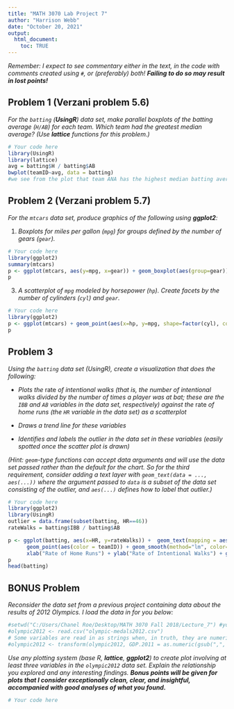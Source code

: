 ```yaml
---
title: "MATH 3070 Lab Project 7"
author: "Harrison Webb"
date: "October 20, 2021"
output:
  html_document:
    toc: TRUE
---
```


*Remember: I expect to see commentary either in the text, in the code with comments created using `#`, or (preferably) both! **Failing to do so may result in lost points!***

## Problem 1 (Verzani problem 5.6)
*For the `batting` (**UsingR**) data set, make parallel boxplots of the batting average (`H/AB`) for each team. Which team had the greatest median average? (Use **lattice** functions for this problem.)*

```r
# Your code here
library(UsingR)
library(lattice)
avg = batting$H / batting$AB
bwplot(teamID~avg, data = batting)
#we see from the plot that team ANA has the highest median batting average
```

## Problem 2 (Verzani problem 5.7)
*For the `mtcars` data set, produce graphics of the following using **ggplot2**:*

1. *Boxplots for miles per gallon (`mpg`) for groups defined by the number of gears (`gear`).*

```r
# Your code here
library(ggplot2)
summary(mtcars)
p <- ggplot(mtcars, aes(y=mpg, x=gear)) + geom_boxplot(aes(group=gear)) + ggtitle("mpg of cars with 3, 4, and 5 gears") + theme_bw()
p
```

3. *A scatterplot of `mpg` modeled by horsepower (`hp`). Create facets by the number of cylinders (`cyl`) and `gear`.*

```r
# Your code here
library(ggplot2)
p <- ggplot(mtcars) + geom_point(aes(x=hp, y=mpg, shape=factor(cyl), color=factor(gear))) + facet_grid(cyl ~ gear)
p
```

## Problem 3
*Using the `batting` data set (UsingR), create a visualization that does the following:*

* *Plots the* rate *of intentional walks (that is, the number of intentional walks divided by the number of times a player was at bat; these are the `IBB` and `AB` variables in the data set, respectively) against the* rate *of home runs (the `HR` variable in the data set) as a scatterplot*

* *Draws a trend line for these variables*

* *Identifies and labels the outlier in the data set in these variables (easily spotted once the scatter plot is drawn)*

*(Hint: `geom`-type functions can accept data arguments and will use the data set passed rather than the default for the chart. So for the third requirement, consider adding a text layer with `geom_text(data = ..., aes(...))` where the argument passed to `data` is a subset of the data set consisting of the outlier, and `aes(...)` defines how to label that outlier.)*

```r
# Your code here
library(ggplot2)
library(UsingR)
outlier = data.frame(subset(batting, HR==46))
rateWalks = batting$IBB / batting$AB

p <- ggplot(batting, aes(x=HR, y=rateWalks)) +  geom_text(mapping = aes(label=ifelse(playerID=="bondsba01", "Barry Bonds", "")), hjust=1.1) +     
      geom_point(aes(color = teamID)) + geom_smooth(method="lm", color="black", size=.5) + 
      xlab("Rate of Home Runs") + ylab("Rate of Intentional Walks") + ggtitle("Rate of Intentional Walks vs Rate of Home Runs in Baseball")
p
head(batting)
```

## BONUS Problem
*Reconsider the data set from a previous project containing data about the results of 2012 Olympics. I load the data in for you below:*

```r
#setwd("C:/Users/Chanel Roe/Desktop/MATH 3070 Fall 2018/Lecture_7") #you will need to change to working directory to your own computer.
#olympic2012 <- read.csv("olympic-medals2012.csv")
# Some variables are read in as strings when, in truth, they are numeric (they separate thousands with commas, leading to them being read as strings). I fix this below using the transform function, which allows for modifying columns in a data frame using methods similar to with.
#olympic2012 <- transform(olympic2012, GDP.2011 = as.numeric(gsub(",", "", GDP.2011)), pop.2010 = as.numeric(gsub(",", "", pop.2010)))
```

*Use any plotting system (base R, **lattice**, **ggplot2**) to create plot involving at least three variables in the `olympic2012` data set. Explain the relationship you explored and any interesting findings. **Bonus points will be given for plots that I consider exceptionally clean, clear, and insightful, accompanied with good analyses of what you found.***

```r
# Your code here
```